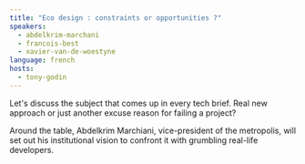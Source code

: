 ```yaml
---
title: "Eco design : constraints or opportunities ?"
speakers:
  - abdelkrim-marchani
  - francois-best
  - xavier-van-de-woestyne
language: french
hosts:
  - tony-godin
---
```


Let's discuss the subject that comes up in every tech brief. Real new approach
or just another <span className="line-through">excuse</span> reason for failing
a project?

Around the table, Abdelkrim Marchiani, vice-president of the metropolis, will
set out his institutional vision to confront it with
<span className="line-through">grumbling</span> real-life developers.
